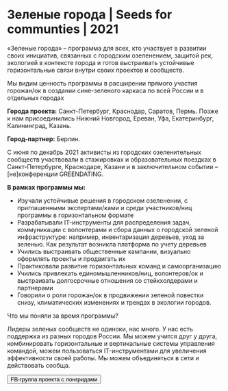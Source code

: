 # Зеленые города | Seeds for communties | 2021

«Зеленые города» – программа для всех, кто участвует в развитии своих инициатив, связанных с городским озеленением, защитой рек, экологией в контексте города и  готов выстраивать устойчивые горизонтальные связи внутри своих проектов и сообществ.

Мы видим ценность программы в расширении прямого участия горожан/ок в создании сине-зеленого каркаса по всей России и в отдельных городах

**Города проекта:** Санкт-Петербург, Краснодар, Саратов, Пермь. Позже к нам присоединились Нижний Новгород, Ереван, Уфа, Екатеринбург, Калининград, Казань.

**Город-партнер:** Берлин.

С июня по декабрь 2021 активисты из городских озеленительных сообществ участвовали в стажировках и образовательных поездках в Санкт-Петербурге, Краснодаре, Казани и в заключительном событии – [не]конференции GREENDATING.

**В рамках программы мы:**
- Изучали устойчивые решения в городском озеленении, с приглашенными экспертами/ками и среди участников/ниц программы в горизонтальном формате
- Разрабатывали IT-инструменты для распределения задач, коммуникации с волонтерами и сбора данных о городской зеленой инфраструктуре: например, инвентаризация деревьев, уход за зеленью. Как результат возникла платформа по учету деревьев
- Учились выстраивать общественные кампании, визуально оформлять проекты и продвигать их
- Практиковали развитие горизонтальных команд и самоорганизацию
- Учились привлекать единомышленников/ниц, волонтеров/ок и выстраивать долгосрочные отношения со стейкхолдерами и партнерами
- Говорили о роли горожан/ок в продвижении зеленой повестки снизу, климатических изменениях и трендах в экологии городов.

Что мы поняли за время программы?

Лидеры зеленых сообществ не одиноки, нас много. У нас есть поддержка из разных городов России. Мы можем учится друг у друга, комбинировать горизонтальные и вертикальные системы управления командой, можем пользоваться IT-инструментами для увеличения эффективности своей работы. Мы можем объединяться в сети и действовать сообща.

<Buttons>
    <Button
        component='a'
        variant='outline'
        href='https://www.facebook.com/seeds.for.communities'
        target="_blank"
    >
        FB-группа проекта c лонгридами
    </Button>
</Buttons>
